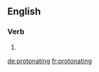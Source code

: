 ==English==

===Verb===
{{head|en|present participle}}

# {{present participle of|protonate|lang=en|nocat=1}}

[[de:protonating]]
[[fr:protonating]]